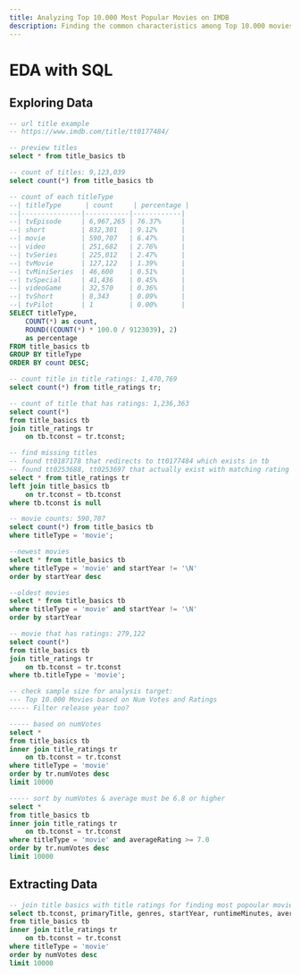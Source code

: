 ```yaml
---
title: Analyzing Top 10.000 Most Popular Movies on IMDB
description: Finding the common characteristics among Top 10.000 movies of all time
---
```


# EDA with SQL

## Exploring Data

``` sql
-- url title example
-- https://www.imdb.com/title/tt0177484/
```

``` sql
-- preview titles
select * from title_basics tb 
```

``` sql
-- count of titles: 9,123,039
select count(*) from title_basics tb
```

``` sql
-- count of each titleType
--| titleType      | count     | percentage |
--|---------------|-----------|------------|
--| tvEpisode     | 6,967,265 | 76.37%     |
--| short         | 832,301   | 9.12%      |
--| movie         | 590,707   | 6.47%      |
--| video         | 251,682   | 2.76%      |
--| tvSeries      | 225,012   | 2.47%      |
--| tvMovie       | 127,122   | 1.39%      |
--| tvMiniSeries  | 46,600    | 0.51%      |
--| tvSpecial     | 41,436    | 0.45%      |
--| videoGame     | 32,570    | 0.36%      |
--| tvShort       | 8,343     | 0.09%      |
--| tvPilot       | 1         | 0.00%      |
SELECT titleType,
    COUNT(*) as count,
    ROUND((COUNT(*) * 100.0 / 9123039), 2)
    as percentage
FROM title_basics tb
GROUP BY titleType
ORDER BY count DESC;
```

``` sql
-- count title in title_ratings: 1,470,769
select count(*) from title_ratings tr;
```

``` sql
-- count of title that has ratings: 1,236,363
select count(*)
from title_basics tb 
join title_ratings tr 
    on tb.tconst = tr.tconst;
```

``` sql
-- find missing titles
-- found tt0187178 that redirects to tt0177484 which exists in tb
-- found tt0253688, tt0253697 that actually exist with matching rating
select * from title_ratings tr 
left join title_basics tb 
    on tr.tconst = tb.tconst 
where tb.tconst is null
```

``` sql
-- movie counts: 590,707
select count(*) from title_basics tb 
where titleType = 'movie';
```

``` sql
--newest movies
select * from title_basics tb 
where titleType = 'movie' and startYear != '\N'
order by startYear desc 
```

``` sql
--oldest movies
select * from title_basics tb 
where titleType = 'movie' and startYear != '\N'
order by startYear
```

``` sql
-- movie that has ratings: 279,122      
select count(*)
from title_basics tb 
join title_ratings tr 
    on tb.tconst = tr.tconst 
where tb.titleType = 'movie';
```

``` sql
-- check sample size for analysis target:
--- Top 10.000 Movies based on Num Votes and Ratings
----- Filter release year too?

----- based on numVotes
select * 
from title_basics tb 
inner join title_ratings tr 
    on tb.tconst = tr.tconst 
where titleType = 'movie'
order by tr.numVotes desc
limit 10000
```

``` sql
----- sort by numVotes & average must be 6.8 or higher
select * 
from title_basics tb 
inner join title_ratings tr 
    on tb.tconst = tr.tconst 
where titleType = 'movie' and averageRating >= 7.0
order by tr.numVotes desc
limit 10000
```

## Extracting Data

``` sql
-- join title basics with title ratings for finding most popoular movies ordered by number of votes
select tb.tconst, primaryTitle, genres, startYear, runtimeMinutes, averageRating, numVotes
from title_basics tb 
inner join title_ratings tr 
	on tb.tconst = tr.tconst
where titleType = 'movie'
order by numVotes desc
limit 10000	
```
